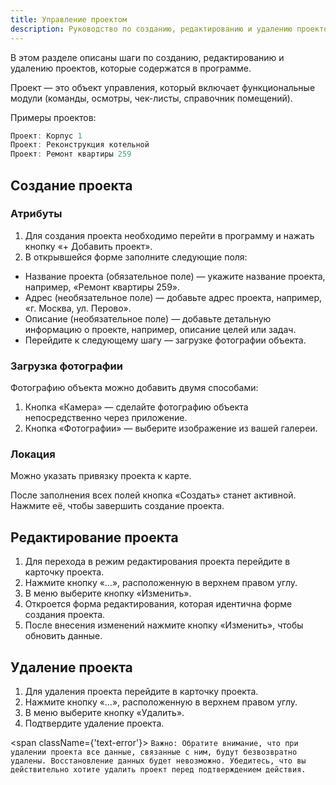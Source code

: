```yaml
---
title: Управление проектом
description: Руководство по созданию, редактированию и удалению проектов
---
```


В этом разделе описаны шаги по созданию, редактированию и удалению проектов, которые содержатся в программе.

Проект — это объект управления, который включает функциональные модули (команды, осмотры, чек-листы, справочник помещений).

Примеры проектов:

```typescript
Проект: Корпус 1
Проект: Реконструкция котельной
Проект: Ремонт квартиры 259
```

## Создание проекта

<Steps>

### Атрибуты

1. Для создания проекта необходимо перейти в программу и нажать кнопку «+ Добавить проект».
2. В открывшейся форме заполните следующие поля:

- Название проекта (обязательное поле) — укажите название проекта, например, «Ремонт квартиры 259».
- Адрес (необязательное поле) — добавьте адрес проекта, например, «г. Москва, ул. Перово».
- Описание (необязательное поле) — добавьте детальную информацию о проекте, например, описание целей или задач.
- Перейдите к следующему шагу — загрузке фотографии объекта.

### Загрузка фотографии

Фотографию объекта можно добавить двумя способами:

1. Кнопка «Камера» — сделайте фотографию объекта непосредственно через приложение.
2. Кнопка «Фотографии» — выберите изображение из вашей галереи.

### Локация

Можно указать привязку проекта к карте.

</Steps>

После заполнения всех полей кнопка «Создать» станет активной. Нажмите её, чтобы завершить создание проекта.

## Редактирование проекта

1. Для перехода в режим редактирования проекта перейдите в карточку проекта.
2. Нажмите кнопку «…», расположенную в верхнем правом углу.
3. В меню выберите кнопку «Изменить».
4. Откроется форма редактирования, которая идентична форме создания проекта.
5. После внесения изменений нажмите кнопку «Изменить», чтобы обновить данные.

## Удаление проекта

1. Для удаления проекта перейдите в карточку проекта.
2. Нажмите кнопку «…», расположенную в верхнем правом углу.
3. В меню выберите кнопку «Удалить».
4. Подтвердите удаление проекта.

<span className={'text-error'}>
	`Важно: Обратите внимание, что при удалении проекта все данные, связанные с
	ним, будут безвозвратно удалены. Восстановление данных будет невозможно.
	Убедитесь, что вы действительно хотите удалить проект перед подтверждением
	действия.`
</span>
